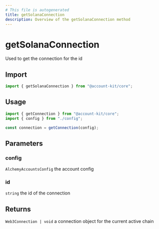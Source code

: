 ```yaml
---
# This file is autogenerated
title: getSolanaConnection
description: Overview of the getSolanaConnection method
---
```


# getSolanaConnection

Used to get the connection for the id

## Import

```ts
import { getSolanaConnection } from "@account-kit/core";
```

## Usage

```ts
import { getConnection } from "@account-kit/core";
import { config } from "./config";

const connection = getConnection(config);
```

## Parameters

### config

`AlchemyAccountsConfig`
the account config

### id

`string`
the id of the connection

## Returns

`Web3Connection | void`
a connection object for the current active chain
